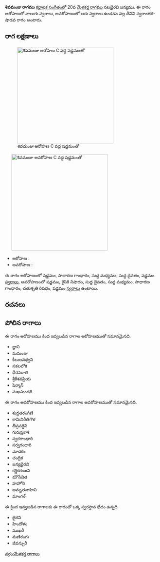 {{Infobox ragam
	| name          	= శివమంజు
	| synonym	    	= 
	| mela          	= 
	| chakra        	= 
	| janaka        	= 
	| type          	= స్వరాంతర-శాడవ
	| arohanam      	= {{svaraC|S|G2|M1|D1|S'}} 
	| avarohanam    	= {{svaraC|S'|N2|D1|M1|G2|R2|S}}
	| jeeva         	=
	| chhaya        	=
	| nyasa         	=
	| vishesha      	= 
	| equivalent  		= 
}}
{{కర్ణాటక సంగీత రాగాలు}}
'''శివమంజు రాగము''' [[కర్ణాటక సంగీతం]]లో 20వ [[మేళకర్త రాగము]] నటభైరవి జన్యము.  ఈ రాగం ఆరోహణలో నాలుగు స్వరాలు, అవరోహణంలో ఆరు స్వరాలు ఉండడం వల్ల దీనిని స్వరాంతర-షాడవ రాగం అంటారు.


==రాగ లక్షణాలు==
[[Image:shivamanju_ar_kb2wiki.png|thumb|right|316px|''శివమంజు'' ఆరోహణ C వద్ద షడ్జమంతో]]
	[[Image:shivamanju_av_kb2wiki.png|thumb|right|316px|''శివమంజు'' అవరోహణ C వద్ద షడ్జమంతో]]

* ఆరోహణ : {{svaraC|S|G2|M1|D1|S'}} 
* అవరోహణ : {{svaraC|S'|N2|D1|M1|G2|R2|S}}

ఈ రాగం ఆరోహణంలో షడ్జమం, సాధారణ  గాంధారం, సుద్ద మధ్యమం, సుద్ద దైవతం, షడ్జమం [[స్వరాలు]], అవరోహణంలో షడ్జమం, కైసికి నిషాదం, సుద్ద దైవతం, సుద్ద మధ్యమం, సాధారణ  గాంధారం, చతుశృతి రిషభం, షడ్జమం [[స్వరాలు]] ఉంటాయి.

==రచనలు==



==పోలిన రాగాలు==
ఈ రాగం ఆరోహణము కింద ఇవ్వబడిన రాగాల ఆరోహణముతో సమానమైనది.
* జ్ఞాని
* మమంజు
* కీలులవధ్వని
* సకలలోక
* ధీరవరాలి
* శ్రీకేశవప్రియ
* షెర్మాన్
* సుఖసుందరి

ఈ రాగం అవరోహణము కింద ఇవ్వబడిన రాగాల అవరోహణముతో సమానమైనది.
* శుద్ధతరంగిణి
* కామినిరీతిగౌళ
* తీవ్రవర్ధిని
* గురుప్రకాశి
* స్వరగాంధారి
* సర్వగంధారి
* మోదకం
*  చంద్రిక
*  జన్యభైరవి
* కర్ణికరంజని
* మౌసేవిత
* హహోరి
* అమృతవాహిని
* మాంగళ్

ఈ క్రింద ఇవ్వబడిన రాగాలకు ఈ రాగంతో ఒక్క స్వరస్థాన భేదం ఉన్నది.
* భైరవి
* హిందోళం
* ముఖరీ
* మణిరంగు
*  జీవన్పురీ



[[వర్గం:మేళకర్త రాగాలు]]